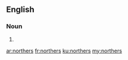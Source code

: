 ==English==

===Noun===
{{head|en|plural}}

# {{plural of|norther|lang=en|nocat=1}}

[[ar:northers]]
[[fr:northers]]
[[ku:northers]]
[[my:northers]]